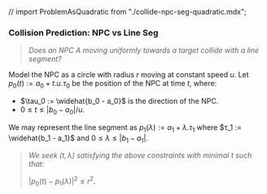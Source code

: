 // import ProblemAsQuadratic from "./collide-npc-seg-quadratic.mdx";

### Collision Prediction: NPC vs Line Seg

> _Does an NPC $A$ moving uniformly towards a target
> collide with a line segment?_

Model the NPC as a circle with radius $r$ moving at constant speed $u$.
Let $p_0(t) := a_0 + t . u . \tau_0$ be the position of the NPC at time $t$, where:

- $\tau_0 := \widehat{b_0 - a_0}$ is the direction of the NPC.
- $0 \leq t \leq |b_0 - a_0| / u$.

We may represent the line segment as $p_1(\lambda) := a_1 + \lambda . \tau_1$ where
$τ_1 := \widehat{b_1 - a_1}$ and $0 \leq \lambda \leq |b_1 - a_1|$.

> _We seek $(t, λ)$ satisfying the above constraints with minimal $t$ such that:_
>
> $|p_0(t) - p_1(λ)|^2 \leq r^2$.

<IntersectRays />
